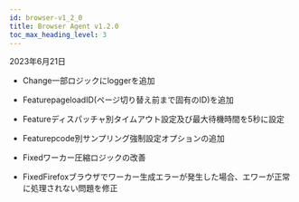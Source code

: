 ```yaml
---
id: browser-v1_2_0
title: Browser Agent v1.2.0
toc_max_heading_level: 3
---
```


2023年6月21日

-   <Status>Change</Status>一部ロジックにloggerを追加

-   <Status>Feature</Status>pageloadID(ページ切り替え前まで固有のID)を追加

-   <Status>Feature</Status>ディスパッチャ別タイムアウト設定及び最大待機時間を5秒に設定

-   <Status>Feature</Status>pcode別サンプリング強制設定オプションの追加

-   <Status>Fixed</Status>ワーカー圧縮ロジックの改善

-   <Status>Fixed</Status>Firefoxブラウザでワーカー生成エラーが発生した場合、エワーが正常に処理されない問題を修正
